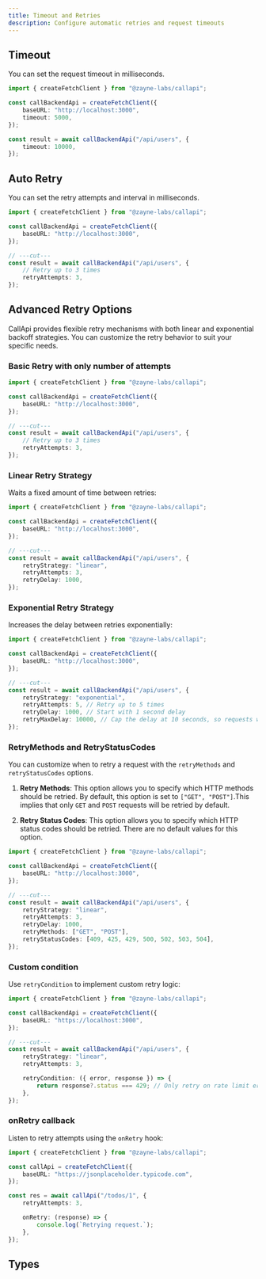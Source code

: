 ```yaml
---
title: Timeout and Retries
description: Configure automatic retries and request timeouts
---
```


## Timeout

You can set the request timeout in milliseconds.

```ts title="api.ts"
import { createFetchClient } from "@zayne-labs/callapi";

const callBackendApi = createFetchClient({
	baseURL: "http://localhost:3000",
	timeout: 5000,
});

const result = await callBackendApi("/api/users", {
	timeout: 10000,
});
```

## Auto Retry

You can set the retry attempts and interval in milliseconds.

```ts title="api.ts"
import { createFetchClient } from "@zayne-labs/callapi";

const callBackendApi = createFetchClient({
	baseURL: "http://localhost:3000",
});

// ---cut---
const result = await callBackendApi("/api/users", {
	// Retry up to 3 times
	retryAttempts: 3,
});
```

## Advanced Retry Options

CallApi provides flexible retry mechanisms with both linear and exponential backoff strategies. You can customize the retry behavior to suit your specific needs.

### Basic Retry with only number of attempts

```ts title="api.ts"
import { createFetchClient } from "@zayne-labs/callapi";

const callBackendApi = createFetchClient({
	baseURL: "http://localhost:3000",
});

// ---cut---
const result = await callBackendApi("/api/users", {
	// Retry up to 3 times
	retryAttempts: 3,
});
```

### Linear Retry Strategy

Waits a fixed amount of time between retries:

```ts title="api.ts"
import { createFetchClient } from "@zayne-labs/callapi";

const callBackendApi = createFetchClient({
	baseURL: "http://localhost:3000",
});

// ---cut---
const result = await callBackendApi("/api/users", {
	retryStrategy: "linear",
	retryAttempts: 3,
	retryDelay: 1000,
});
```

### Exponential Retry Strategy

Increases the delay between retries exponentially:

```ts title="api.ts"
import { createFetchClient } from "@zayne-labs/callapi";

const callBackendApi = createFetchClient({
	baseURL: "http://localhost:3000",
});

// ---cut---
const result = await callBackendApi("/api/users", {
	retryStrategy: "exponential",
	retryAttempts: 5, // Retry up to 5 times
	retryDelay: 1000, // Start with 1 second delay
	retryMaxDelay: 10000, // Cap the delay at 10 seconds, so requests would go out after 1s then 2s, 4s, 8s, 10s
});
```

### RetryMethods and RetryStatusCodes

You can customize when to retry a request with the `retryMethods` and `retryStatusCodes` options.

1. **Retry Methods**: This option allows you to specify which HTTP methods should be retried. By default, this option is set to `["GET", "POST"]`.This implies that only `GET` and `POST` requests will be retried by default.

2. **Retry Status Codes**: This option allows you to specify which HTTP status codes should be retried. There are no default values for this option.

```ts title="api.ts"
import { createFetchClient } from "@zayne-labs/callapi";

const callBackendApi = createFetchClient({
	baseURL: "http://localhost:3000",
});

// ---cut---
const result = await callBackendApi("/api/users", {
	retryStrategy: "linear",
	retryAttempts: 3,
	retryDelay: 1000,
	retryMethods: ["GET", "POST"],
	retryStatusCodes: [409, 425, 429, 500, 502, 503, 504],
});
```

### Custom condition

Use `retryCondition` to implement custom retry logic:

```ts title="api.ts"
import { createFetchClient } from "@zayne-labs/callapi";

const callBackendApi = createFetchClient({
	baseURL: "https://localhost:3000",
});

// ---cut---
const result = await callBackendApi("/api/users", {
	retryStrategy: "linear",
	retryAttempts: 3,

	retryCondition: ({ error, response }) => {
		return response?.status === 429; // Only retry on rate limit errors
	},
});
```

### onRetry callback

Listen to retry attempts using the `onRetry` hook:

```ts title="api.ts"
import { createFetchClient } from "@zayne-labs/callapi";

const callApi = createFetchClient({
	baseURL: "https://jsonplaceholder.typicode.com",
});

const res = await callApi("/todos/1", {
	retryAttempts: 3,

	onRetry: (response) => {
		console.log(`Retrying request.`);
	},
});
```

## Types

<auto-type-table path="../../../lib/callapi-options.ts" name="RetryAndTimeoutOptions" />
